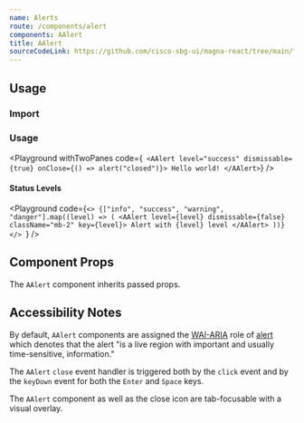 ```yaml
---
name: Alerts
route: /components/alert
components: AAlert
title: AAlert
sourceCodeLink: https://github.com/cisco-sbg-ui/magna-react/tree/main/framework/components/AAlert
---
```


## Usage

### Import

<ComponentImport components="AAlert" />

### Usage

<Playground
  withTwoPanes
  code={`
  <AAlert
    level="success"
    dismissable={true}
    onClose={() => alert("closed")}>
  Hello world!
</AAlert>`}
/>

#### Status Levels

<Playground
  code={`<>
  {["info", "success", "warning", "danger"].map((level) => (
    <AAlert level={level} dismissable={false} className="mb-2" key={level}>
      Alert with {level} level
    </AAlert>
  ))}
</>
`}
/>

## Component Props

The `AAlert` component inherits passed props.

<Props of="AAlert" />

## Accessibility Notes

By default, `AAlert` components are assigned the [WAI-ARIA](https://www.w3.org/WAI/standards-guidelines/aria/) role of [alert](https://www.w3.org/TR/wai-aria/#alert) which denotes that the alert "is a live region with important and usually time-sensitive, information."

The `AAlert` `close` event handler is triggered both by the `click` event and by the `keyDown` event for both the `Enter` and `Space` keys.

The `AAlert` component as well as the close icon are tab-focusable with a visual overlay.
